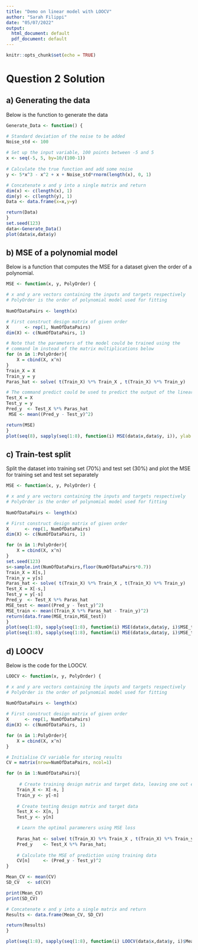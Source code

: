 ```yaml
---
title: "Demo on linear model with LOOCV"
author: "Sarah Filippi"
date: "05/07/2022"
output:
  html_document: default
  pdf_document: default
---
```


```r
knitr::opts_chunk$set(echo = TRUE)
```

# Question 2 Solution

## a) Generating the data

Below is the function to generate the data
```r
Generate_Data <- function() {

# Standard deviation of the noise to be added
Noise_std <- 100
 
# Set up the input variable, 100 points between -5 and 5
x <- seq(-5, 5, by=10/(100-1))
 
# Calculate the true function and add some noise
y <- 5*x^3 - x^2 + x + Noise_std*rnorm(length(x), 0, 1)

# Concatenate x and y into a single matrix and return
dim(x) <- c(length(x), 1)
dim(y) <- c(length(y), 1)
Data <- data.frame(x=x,y=y)

return(Data)
}
set.seed(123)
data<-Generate_Data()
plot(data$x,data$y)
```

## b) MSE of a polynomial model

Below is a function that computes the MSE for a dataset given the order of a polynomial. 

```r
MSE <- function(x, y, PolyOrder) {

# x and y are vectors containing the inputs and targets respectively
# PolyOrder is the order of polynomial model used for fitting
 
NumOfDataPairs <- length(x)

# First construct design matrix of given order
X      <- rep(1, NumOfDataPairs)
dim(X) <- c(NumOfDataPairs, 1)

# Note that the parameters of the model could be trained using the 
# command lm instead of the matrix multiplications below
for (n in 1:PolyOrder){
    X = cbind(X, x^n)
}
Train_X = X
Train_y = y
Paras_hat <- solve( t(Train_X) %*% Train_X , t(Train_X) %*% Train_y)

# The command predict could be used to predict the output of the linear model as well.
Test_X = X
Test_y = y 
Pred_y  <- Test_X %*% Paras_hat
 MSE <- mean((Pred_y - Test_y)^2)

return(MSE)
}
plot(seq(8), sapply(seq(1:8), function(i) MSE(data$x,data$y, i)), ylab = "MSE", xlab="order", type="l")
```

## c) Train-test split

Split the dataset into training set (70%) and test set (30%) and plot the MSE for training set and test set separately
```r


MSE <- function(x, y, PolyOrder) {

# x and y are vectors containing the inputs and targets respectively
# PolyOrder is the order of polynomial model used for fitting
 
NumOfDataPairs <- length(x)

# First construct design matrix of given order
X      <- rep(1, NumOfDataPairs)
dim(X) <- c(NumOfDataPairs, 1)

for (n in 1:PolyOrder){
    X = cbind(X, x^n)
}
set.seed(123)
s<-sample.int(NumOfDataPairs,floor(NumOfDataPairs*0.7))
Train_X = X[s,]
Train_y = y[s]
Paras_hat <- solve( t(Train_X) %*% Train_X , t(Train_X) %*% Train_y)
Test_X = X[-s,]
Test_y = y[-s]
Pred_y  <- Test_X %*% Paras_hat
MSE_test <- mean((Pred_y - Test_y)^2)
MSE_train <- mean((Train_X %*% Paras_hat - Train_y)^2)
return(data.frame(MSE_train,MSE_test))
}
plot(seq(1:8), sapply(seq(1:8), function(i) MSE(data$x,data$y, i)$MSE_train), ylab = "MSE", xlab="order", type="l", main ="On train set")
plot(seq(1:8), sapply(seq(1:8), function(i) MSE(data$x,data$y, i)$MSE_test), ylab = "MSE", xlab="order", type="l", main="On test set")
```

## d) LOOCV

Below is the code for the LOOCV. 


```r
LOOCV <- function(x, y, PolyOrder) {

# x and y are vectors containing the inputs and targets respectively
# PolyOrder is the order of polynomial model used for fitting
 
NumOfDataPairs <- length(x)

# First construct design matrix of given order
X      <- rep(1, NumOfDataPairs)
dim(X) <- c(NumOfDataPairs, 1)

for (n in 1:PolyOrder){
    X = cbind(X, x^n)
}

# Initialise CV variable for storing results
CV = matrix(nrow=NumOfDataPairs, ncol=1)

for (n in 1:NumOfDataPairs){
	
	 # Create training design matrix and target data, leaving one out each time
	Train_X <- X[-n, ]
   	Train_y <- y[-n]
   
	# Create testing design matrix and target data
    Test_X <- X[n, ]
    Test_y <- y[n]

	# Learn the optimal paramerers using MSE loss
    
    Paras_hat <- solve( t(Train_X) %*% Train_X , t(Train_X) %*% Train_y)
    Pred_y    <- Test_X %*% Paras_hat;
    
    # Calculate the MSE of prediction using training data
    CV[n]     <- (Pred_y - Test_y)^2
}

Mean_CV <- mean(CV)
SD_CV   <- sd(CV)

print(Mean_CV)
print(SD_CV)

# Concatenate x and y into a single matrix and return
Results <- data.frame(Mean_CV, SD_CV)

return(Results)
}

plot(seq(1:8), sapply(seq(1:8), function(i) LOOCV(data$x,data$y, i)$Mean_CV), ylab = "average MSE", xlab="order", type="l")
```



